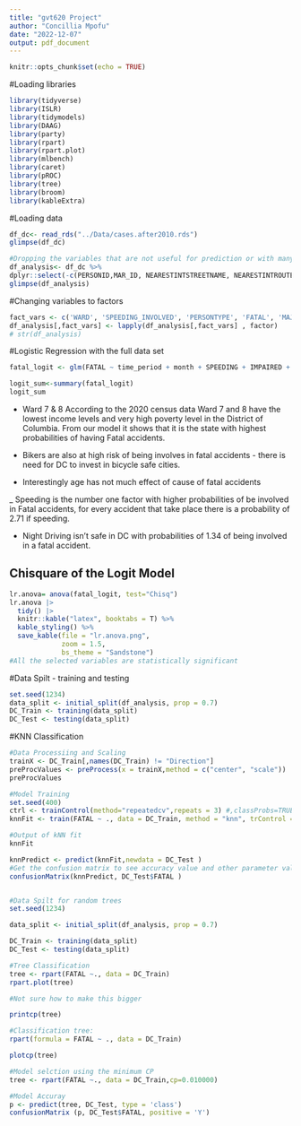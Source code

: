 ```yaml
---
title: "gvt620 Project"
author: "Concillia Mpofu"
date: "2022-12-07"
output: pdf_document
---
```


```r
knitr::opts_chunk$set(echo = TRUE)
```

#Loading libraries

```r
library(tidyverse)
library(ISLR)
library(tidymodels)
library(DAAG)
library(party)
library(rpart)
library(rpart.plot)
library(mlbench)
library(caret)
library(pROC)
library(tree)
library(broom)
library(kableExtra)
```

#Loading data

```r
df_dc<- read_rds("../Data/cases.after2010.rds")
glimpse(df_dc)
```

```r
#Dropping the variables that are not useful for prediction or with many levels i.e Licence plate state, Vehicle type 
df_analysis<- df_dc %>%
dplyr::select(-c(PERSONID,MAR_ID, NEARESTINTSTREETNAME, NEARESTINTROUTEID, YCOORD, XCOORD, LONGITUDE,LATITUDE, ADDRESS, FROMDATE, REPORTDATE, X, Y, CCN,  MEASURE,OFFSET,VEHICLEID, date, time, year, CRIMEID, ROUTEID, INTAPPROACHDIRECTION, INVEHICLETYPE, LICENSEPLATESTATE  ))
glimpse(df_analysis)
```
#Changing variables to factors

```r
fact_vars <- c('WARD', 'SPEEDING_INVOLVED', 'PERSONTYPE', 'FATAL', 'MAJORINJURY', 'MINORINJURY', 'TICKETISSUED','SPEEDING','IMPAIRED', 'month', 'time_period')
df_analysis[,fact_vars] <- lapply(df_analysis[,fact_vars] , factor)
# str(df_analysis)
```


#Logistic Regression with the full data set

```r
fatal_logit <- glm(FATAL ~ time_period + month + SPEEDING + IMPAIRED + AGE+ TOTAL_VEHICLES + TOTAL_BICYCLES + TOTAL_PEDESTRIANS + MAR_SCORE + WARD + TOTAL_GOVERNMENT, data = df_analysis, family = "binomial")

logit_sum<-summary(fatal_logit)
logit_sum 
```
- Ward 7 & 8 According to the 2020 census data Ward 7 and 8 have the lowest income levels and very high poverty level in the District of Columbia. From our model it shows that it is the state with highest probabilities of having Fatal accidents. 

- Bikers are also at high risk of being involves in fatal accidents - there is need for DC to invest in bicycle safe cities. 

- Interestingly age has not much effect of cause of fatal accidents

_ Speeding is the number one factor with higher probabilities of be involved in Fatal accidents, for every accident that take place there is a probability of 2.71 if speeding.

- Night Driving isn't safe in DC with probabilities of 1.34 of being involved in a fatal accident. 

## Chisquare of the Logit Model

```r

lr.anova= anova(fatal_logit, test="Chisq") 
lr.anova |> 
  tidy() |> 
  knitr::kable("latex", booktabs = T) %>%
  kable_styling() %>%
  save_kable(file = "lr.anova.png",
             zoom = 1.5,
             bs_theme = "Sandstone")
#All the selected variables are statistically significant 
```

#Data Spilt - training and testing
```r

set.seed(1234)
data_split <- initial_split(df_analysis, prop = 0.7)
DC_Train <- training(data_split)
DC_Test <- testing(data_split)

```

#KNN Classification

```r
#Data Processiing and Scaling 
trainX <- DC_Train[,names(DC_Train) != "Direction"]
preProcValues <- preProcess(x = trainX,method = c("center", "scale"))
preProcValues
```

```r
#Model Training
set.seed(400)
ctrl <- trainControl(method="repeatedcv",repeats = 3) #,classProbs=TRUE,summaryFunction = twoClassSummary)
knnFit <- train(FATAL ~ ., data = DC_Train, method = "knn", trControl = ctrl, preProcess = c("center","scale"), tuneLength = 20)

#Output of kNN fit
knnFit
```

```r

knnPredict <- predict(knnFit,newdata = DC_Test )
#Get the confusion matrix to see accuracy value and other parameter values
confusionMatrix(knnPredict, DC_Test$FATAL )
```

```r

```

```r
#Data Spilt for random trees 
set.seed(1234)

data_split <- initial_split(df_analysis, prop = 0.7)

DC_Train <- training(data_split)
DC_Test <- testing(data_split)

```

```r
#Tree Classification
tree <- rpart(FATAL ~., data = DC_Train)
rpart.plot(tree)

#Not sure how to make this bigger
```
```r
printcp(tree)
```


```r
#Classification tree:
rpart(formula = FATAL ~ ., data = DC_Train)
```


```r
plotcp(tree)

```

```r
#Model selction using the minimum CP 
tree <- rpart(FATAL ~., data = DC_Train,cp=0.010000)
```

```r
#Model Accuray 
p <- predict(tree, DC_Test, type = 'class')
confusionMatrix (p, DC_Test$FATAL, positive = 'Y')
```

